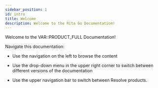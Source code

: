 ```yaml
---
sidebar_position: 1
id: intro
title: Welcome
description: Welcome to the Rita Go Documentation!
---
```


Welcome to the VAR::PRODUCT_FULL Documentation!

Navigate this documentation:

- Use the navigation on the left to browse the content

- Use the drop-down menu in the upper right corner to switch between different versions of the documentation

- Use the upper navigation bar to switch between Resolve products.
